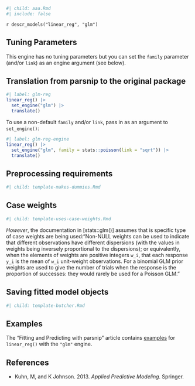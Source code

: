 ```r
#| child: aaa.Rmd
#| include: false
```

`r descr_models("linear_reg", "glm")`

## Tuning Parameters

This engine has no tuning parameters but you can set the `family` parameter (and/or `link`) as an engine argument (see below). 

## Translation from parsnip to the original package

```r
#| label: glm-reg
linear_reg() |> 
  set_engine("glm") |> 
  translate()
```

To use a non-default `family` and/or `link`, pass in as an argument to `set_engine()`:

```r
#| label: glm-reg-engine
linear_reg() |> 
  set_engine("glm", family = stats::poisson(link = "sqrt")) |> 
  translate()
```

## Preprocessing requirements

```r
#| child: template-makes-dummies.Rmd
```

## Case weights

```r
#| child: template-uses-case-weights.Rmd
```

_However_, the documentation in [stats::glm()] assumes that is specific type of case weights are being used:"Non-NULL weights can be used to indicate that different observations have different dispersions (with the values in weights being inversely proportional to the dispersions); or equivalently, when the elements of weights are positive integers `w_i`, that each response `y_i` is the mean of `w_i` unit-weight observations. For a binomial GLM prior weights are used to give the number of trials when the response is the proportion of successes: they would rarely be used for a Poisson GLM."

## Saving fitted model objects

```r
#| child: template-butcher.Rmd
```


## Examples 

The "Fitting and Predicting with parsnip" article contains [examples](https://parsnip.tidymodels.org/articles/articles/Examples.html#linear-reg-glm) for `linear_reg()` with the `"glm"` engine.

## References

 - Kuhn, M, and K Johnson. 2013. _Applied Predictive Modeling_. Springer.
